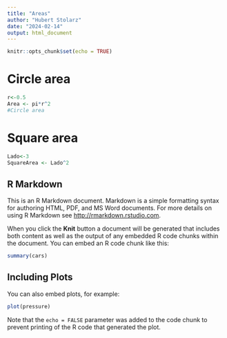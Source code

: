 ```yaml
---
title: "Areas"
author: "Hubert Stolarz"
date: "2024-02-14"
output: html_document
---
```


```r
knitr::opts_chunk$set(echo = TRUE)
```
# Circle area

```r
r<-0.5
Area <- pi*r^2
#Circle area
```

# Square area

```r
Lado<-3
SquareArea <- Lado^2
```

## R Markdown

This is an R Markdown document. Markdown is a simple formatting syntax for authoring HTML, PDF, and MS Word documents. For more details on using R Markdown see <http://rmarkdown.rstudio.com>.

When you click the **Knit** button a document will be generated that includes both content as well as the output of any embedded R code chunks within the document. You can embed an R code chunk like this:

```r
summary(cars)
```

## Including Plots

You can also embed plots, for example:

```r
plot(pressure)
```

Note that the `echo = FALSE` parameter was added to the code chunk to prevent printing of the R code that generated the plot.
